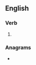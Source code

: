 ==English==

===Verb===
{{head|en|present participle}}

# {{present participle of|ope|lang=en|nocat=1}}

===Anagrams===
* {{anagrams|en|a=ginop|pingo}}